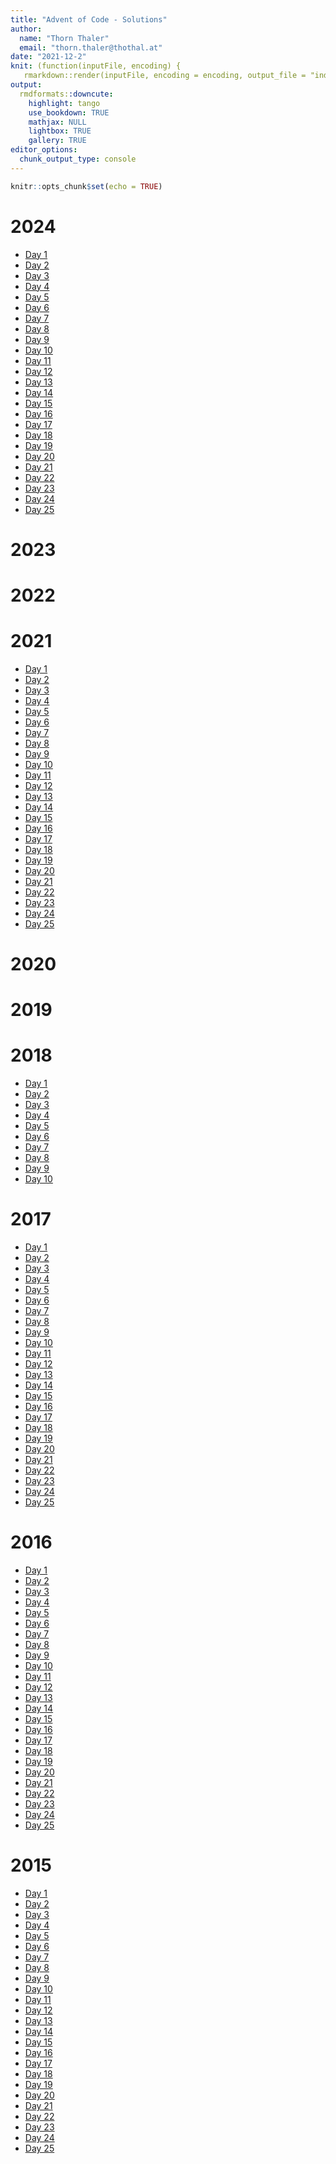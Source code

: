```yaml
---
title: "Advent of Code - Solutions"
author: 
  name: "Thorn Thaler"
  email: "thorn.thaler@thothal.at"
date: "2021-12-2"
knit: (function(inputFile, encoding) {
   rmarkdown::render(inputFile, encoding = encoding, output_file = "index.html", output_dir = here::here("docs")) })
output: 
  rmdformats::downcute:
    highlight: tango
    use_bookdown: TRUE
    mathjax: NULL
    lightbox: TRUE
    gallery: TRUE
editor_options: 
  chunk_output_type: console
---
```


```r
knitr::opts_chunk$set(echo = TRUE)
```

# 2024

* [Day 1](2024_task1.html)
* [Day 2](2024_task2.html)
* [Day 3](2024_task3.html)
* [Day 4](2024_task4.html)
* [Day 5](2024_task5.html)
* [Day 6](2024_task6.html)
* [Day 7](2024_task7.html)
* [Day 8](2024_task8.html)
* [Day 9](2024_task9.html)
* [Day 10](2024_task10.html)
* [Day 11](2024_task11.html)
* [Day 12](2024_task12.html)
* [Day 13](2024_task13.html)
* [Day 14](2024_task14.html)
* [Day 15](2024_task15.html)
* [Day 16](2024_task16.html)
* [Day 17](2024_task17.html)
* [Day 18](2024_task18.html)
* [Day 19](2024_task19.html)
* [Day 20](2024_task20.html)
* [Day 21](2024_task21.html)
* [Day 22](2024_task22.html)
* [Day 23](2024_task23.html)
* [Day 24](2024_task24.html)
* [Day 25](2024_task25.html)

# 2023

# 2022

# 2021

* [Day 1](2021_task1.html)
* [Day 2](2021_task2.html)
* [Day 3](2021_task3.html)
* [Day 4](2021_task4.html)
* [Day 5](2021_task5.html)
* [Day 6](2021_task6.html)
* [Day 7](2021_task7.html)
* [Day 8](2021_task8.html)
* [Day 9](2021_task9.html)
* [Day 10](2021_task10.html)
* [Day 11](2021_task11.html)
* [Day 12](2021_task12.html)
* [Day 13](2021_task13.html)
* [Day 14](2021_task14.html)
* [Day 15](2021_task15.html)
* [Day 16](2021_task16.html)
* [Day 17](2021_task17.html)
* [Day 18](2021_task18.html)
* [Day 19](2021_task19.html)
* [Day 20](2021_task20.html)
* [Day 21](2021_task21.html)
* [Day 22](2021_task22.html)
* [Day 23](2021_task23.html)
* [Day 24](2021_task24.html)
* [Day 25](2021_task25.html)

# 2020

# 2019

# 2018

* [Day 1](2018_task1.html)
* [Day 2](2018_task2.html)
* [Day 3](2018_task3.html)
* [Day 4](2018_task4.html)
* [Day 5](2018_task5.html)
* [Day 6](2018_task6.html)
* [Day 7](2018_task7.html)
* [Day 8](2018_task8.html)
* [Day 9](2018_task9.html)
* [Day 10](2018_task10.html)

# 2017

* [Day 1](2017_task1.html)
* [Day 2](2017_task2.html)
* [Day 3](2017_task3.html)
* [Day 4](2017_task4.html)
* [Day 5](2017_task5.html)
* [Day 6](2017_task6.html)
* [Day 7](2017_task7.html)
* [Day 8](2017_task8.html)
* [Day 9](2017_task9.html)
* [Day 10](2017_task10.html)
* [Day 11](2017_task11.html)
* [Day 12](2017_task12.html)
* [Day 13](2017_task13.html)
* [Day 14](2017_task14.html)
* [Day 15](2017_task15.html)
* [Day 16](2017_task16.html)
* [Day 17](2017_task17.html)
* [Day 18](2017_task18.html)
* [Day 19](2017_task19.html)
* [Day 20](2017_task20.html)
* [Day 21](2017_task21.html)
* [Day 22](2017_task22.html)
* [Day 23](2017_task23.html)
* [Day 24](2017_task24.html)
* [Day 25](2017_task25.html)

# 2016

* [Day 1](2016_task1.html)
* [Day 2](2016_task2.html)
* [Day 3](2016_task3.html)
* [Day 4](2016_task4.html)
* [Day 5](2016_task5.html)
* [Day 6](2016_task6.html)
* [Day 7](2016_task7.html)
* [Day 8](2016_task8.html)
* [Day 9](2016_task9.html)
* [Day 10](2016_task10.html)
* [Day 11](2016_task11.html)
* [Day 12](2016_task12.html)
* [Day 13](2016_task13.html)
* [Day 14](2016_task14.html)
* [Day 15](2016_task15.html)
* [Day 16](2016_task16.html)
* [Day 17](2016_task17.html)
* [Day 18](2016_task18.html)
* [Day 19](2016_task19.html)
* [Day 20](2016_task20.html)
* [Day 21](2016_task21.html)
* [Day 22](2016_task22.html)
* [Day 23](2016_task23.html)
* [Day 24](2016_task24.html)
* [Day 25](2016_task25.html)

# 2015

* [Day 1](2015_task1.html)
* [Day 2](2015_task2.html)
* [Day 3](2015_task3.html)
* [Day 4](2015_task4.html)
* [Day 5](2015_task5.html)
* [Day 6](2015_task6.html)
* [Day 7](2015_task7.html)
* [Day 8](2015_task8.html)
* [Day 9](2015_task9.html)
* [Day 10](2015_task10.html)
* [Day 11](2015_task11.html)
* [Day 12](2015_task12.html)
* [Day 13](2015_task13.html)
* [Day 14](2015_task14.html)
* [Day 15](2015_task15.html)
* [Day 16](2015_task16.html)
* [Day 17](2015_task17.html)
* [Day 18](2015_task18.html)
* [Day 19](2015_task19.html)
* [Day 20](2015_task20.html)
* [Day 21](2015_task21.html)
* [Day 22](2015_task22.html)
* [Day 23](2015_task23.html)
* [Day 24](2015_task24.html)
* [Day 25](2015_task25.html)

